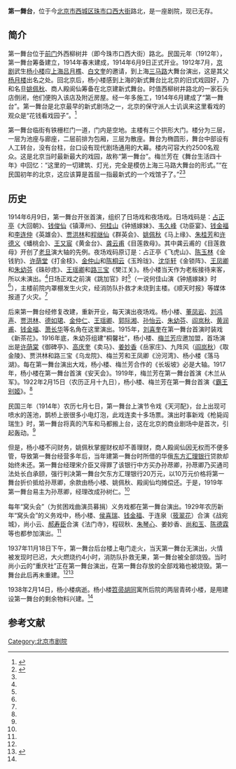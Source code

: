 '''第一舞台'''，位于今[[北京市|北京市]][[西城区|西城区]][[珠市口西大街|珠市口西大街]]路北，是一座剧院，现已无存。

==简介==
第一舞台位于[[前门|前门]]外西柳树井（即今珠市口西大街）路北。民国元年（1912年），第一舞台筹备建立，1914年春末建成，1914年6月9日正式开业。1912年7月，[[京剧|京剧]]武生[[杨小楼|杨小楼]]应[[上海|上海]][[吕月樵|吕月樵]]、[[白文奎|白文奎]]的邀请，到上海[[三马路|三马路]]大舞台演出，这是其父[[杨月楼|杨月楼]]出名之处。回北京后，杨小楼感到上海的新式舞台比北京的旧式戏园好，乃和名旦[[姚佩秋|姚佩秋]]、商人殿阆仙筹备在北京建新式舞台。时值西柳树井路北的一家石头店倒闭，他们便购入该店及附近房屋。经一年多施工，1914年6月建成了“第一舞台”。第一舞台是北京最早的新式剧场之一，北京的保守派人士讥讽来这里看戏的观众是“花钱看戏园子”。<ref name=zgcjw>{{Cite web |url=http://scopera.newssc.org/system/2009/05/04/011868820.shtml |title=杨小楼与第一舞台，中国川剧网，2009-05-04 |accessdate=2016-09-09 |archive-date=2017-03-05 |archive-url=https://web.archive.org/web/20170305013824/http://scopera.newssc.org/system/2009/05/04/011868820.shtml |dead-url=no }}</ref>

第一舞台临街有铁栅栏门一道，门内是空地。主楼有三个拱形大门。楼分为三层，一层为池座与廊座，二层前排为包厢，三层为散座。舞台为椭圆形，舞台中部设有人工转台，没有台柱，台口设有现代剧场通用的大幕。楼内可容大约2500名观众。这是北京当时最新最大的戏园，故称“第一舞台”。梅兰芳在《舞台生活四十年》中回忆：“这里的一切建筑、灯光，完全是模仿上海三马路大舞台的形式。”“在民国初年的北京，这应该算是首屈一指最新式的一个戏馆子了。”<ref name=lbjw>{{Cite web |url=http://cn.obj.cc/article-5303-1.html |title=第一舞台，老北京网，2002-12-01 |accessdate=2016-09-09 |archive-date=2017-03-05 |archive-url=https://web.archive.org/web/20170305003330/http://cn.obj.cc/article-5303-1.html |dead-url=no }}</ref><ref name=zgcjw/>

==历史==
1914年6月9日，第一舞台开张首演，组织了日场戏和夜场戏。日场戏码是：[[占正亭|占正亭]]《大回朝》、[[钱俊仙|钱俊仙]]《镇潭州》、[[何桂山|何桂山]]《钟馗嫁妹》、[[韦久峰|韦久峰]]《功臣宴》、[[钱金福_(京剧演员)|钱金福]]和[[李连仲|李连仲]]《英雄会》、[[贾洪林|贾洪林]]和[[程继仙|程继仙]]《群英会》、[[姚佩秋|姚佩秋]]《马上缘》、[[朱桂芳|朱桂芳]]和[[许德义|许德义]]《蟠桃会》、[[王又宸|王又宸]]《黄金台》、[[龚云甫|龚云甫]]《目莲救母》。其中龚云甫的《目莲救母》开创了[[老旦|老旦]]演大轴的先例。夜场戏码原订是：占正亭《飞虎山》、[[陈玉林|陈玉林]]《金钱豹》、[[许荫堂|许荫堂]]《打金枝》、[[金仲山|金仲山]]和[[陈桐云|陈桐云]]《玉玲珑》、[[沈华轩|沈华轩]]《金锁阵》、[[王凤卿|王凤卿]]和[[朱幼芬|朱幼芬]]《硃砂痣》、[[王瑶卿|王瑶卿]]和[[路三宝|路三宝]]《樊江关》。杨小楼当天作为老板接待来客，所以未演出。<ref name=zgcjw/>日场正戏之前演《跳加官》时<ref name=zgcjw/>（一说何佳山演《钟馗嫁妹》时<ref name=lbjw/>），主楼前院内罩棚发生火灾，经消防队扑救才未烧到主楼。《顺天时报》等媒体报道了火灾。<ref name=zgcjw/>

后来第一舞台经修复改建，重新开业，每天演出夜场戏。杨小楼、[[董凤岩|董凤岩]]、[[刘鸿声|刘鸿声]]、[[贾洪林|贾洪林]]、[[德如珺|德如珺]]、[[金仲仁|金仲仁]]、[[王瑶卿|王瑶卿]]、[[郭际湘|郭际湘]]、[[孙怡云|孙怡云]]、[[朱幼芬|朱幼芬]]、[[阎岚秋|阎岚秋]]、[[黄润甫|黄润甫]]、[[钱金福_(京剧演员)|钱金福]]、[[萧长华|萧长华]]等名角在这里演出。1915年，[[刘喜奎|刘喜奎]]在第一舞台首演时装戏《新茶花》。1916年底，朱幼芬组建“桐馨社”，杨小楼、[[梅兰芳|梅兰芳]]应邀加盟，首场演出是[[许荫棠|许荫棠]]《御碑亭》、[[高庆奎|高庆奎]]《卖马》、[[姜妙香|姜妙香]]《岳家庄》、九阵风（[[阎岚秋|阎岚秋]]）《取金陵》、贾洪林和路三宝《乌龙院》、梅兰芳和王凤卿《汾河湾》、杨小楼《落马湖》。每在第一舞台演出大戏，杨小楼、梅兰芳合作的《长坂坡》必是大轴。1917年，杨小楼在第一舞台首演《安天会》。1919年，梅兰芳在第一舞台首演《木兰从军》。1922年2月15日（农历正月十九日），杨小楼、梅兰芳在第一舞台首演《[[霸王别姬_(京剧)|霸王别姬]]》。<ref name=zgcjw/>

民国三年（1914年）农历七月七日，第一舞台上演节令戏《天河配》，台上出现可喷水的莲池，鹊桥上嵌很多小电灯泡，此戏连卖十多场票。演出时事新戏《枪毙阎瑞生》时，第一舞台将真的汽车和马都搬上台，这在北京的商业剧场中是首次，引起轰动。<ref name=lbjw/>

但是，杨小楼不问财务，姚佩秋掌握财权却不善理财，商人殿阆仙因无权而不便多管，导致第一舞台经营多年后，当年建第一舞台时所借的华俄[[东方汇理银行|东方汇理银行]]贷款却始终未还。第一舞台经理宋介臣又得罪了该银行中方买办孙荩卿，孙荩卿乃买通司法处长白承颐，强行判决第一舞台欠东方汇理银行20万元，以10万元价格将第一舞台折价抵给孙荩卿，余款由杨小楼、姚佩秋、殿阆仙均摊偿还。于是，1919年第一舞台易主为孙荩卿，经理改成孙树仁。<ref name=zgcjw/>

每年“窝头会”（为贫困戏曲演员募捐）义务戏都在第一舞台演出。1929年农历新年“窝头会”的义务戏中，杨小楼、[[侯喜瑞|侯喜瑞]]、[[钱金福_(京剧演员)|钱金福]]、于连泉（[[筱翠花|筱翠花]]）合演《战宛城》，尚小云、[[郝寿臣|郝寿臣]]合演《法门寺》，程砚秋、[[朱琴心|朱琴心]]、姜妙香、[[尚和玉|尚和玉]]、[[陈德霖_(清朝)|陈德霖]]等也都参加演出。<ref name=lbjw/>

1937年11月18日下午，第一舞台后台楼上电门走火，当天第一舞台无演出，火情被发现时已迟，大火燃烧约4小时，消防队扑救无果，第一舞台被全部烧毁。当时尚小云的“重庆社”正在第一舞台演出，在第一舞台存放的全部戏箱也被烧毁。第一舞台此后再未重建。<ref name=zgcjw/><ref>{{Cite web |url=http://www.china.com.cn/culture/txt/2008-02/28/content_11047563_5.htm |title=北京剧场的历史记忆，中国网，2008-02-28 |accessdate=2016-09-09 |archive-date=2016-09-15 |archive-url=https://web.archive.org/web/20160915040843/http://www.china.com.cn/culture/txt/2008-02/28/content_11047563_5.htm |dead-url=no }}</ref>

1938年2月14日，杨小楼病逝。杨小楼[[笤帚胡同|笤帚胡同]]寓所后院的两层青砖小楼，是用建设第一舞台的剩余物料兴建。<ref name=zgcjw/>

==参考文献==
{{reflist}}

{{老北京城}}
[[Category:北京市剧院|Category:北京市剧院]]